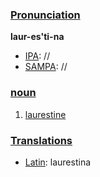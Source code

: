 ===[[Pronunciation]]===
'''laur-es'ti-na'''
*[[IPA]]: //
*[[SAMPA]]: //
===[[noun]]===
# [[laurestine]]
===[[Translations]]===
*[[Latin]]: laurestina